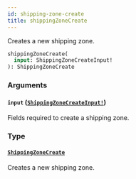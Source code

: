 ```yaml
---
id: shipping-zone-create
title: shippingZoneCreate
---
```


Creates a new shipping zone.

```graphql
shippingZoneCreate(
  input: ShippingZoneCreateInput!
): ShippingZoneCreate

```

### Arguments

#### `input` ([`ShippingZoneCreateInput!`](/docs/developer/api-reference/inputs/shipping-zone-create-input))

Fields required to create a shipping zone.

### Type

#### [`ShippingZoneCreate`](/docs/developer/api-reference/objects/shipping-zone-create)

Creates a new shipping zone.

